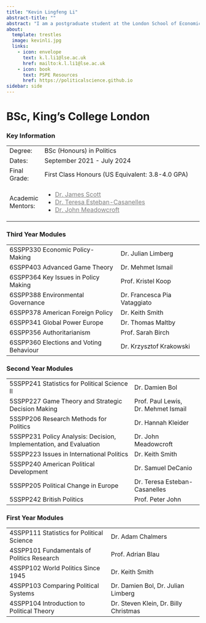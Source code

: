```yaml
---
title: "Kevin Lingfeng Li"
abstract-title: ""
abstract: "I am a postgraduate student at the London School of Economics, interested in applying econometrics to study political phenomena. I also am a research intern at the United Nations Development Programme."
about:
  template: trestles
  image: kevinli.jpg
  links:
    - icon: envelope
      text: k.l.li1@lse.ac.uk
      href: mailto:k.l.li1@lse.ac.uk
    - icon: book
      text: PSPE Resources
      href: https://politicalscience.github.io
sidebar: side
---
```


# BSc, King's College London

### Key Information

+-------------------+-----------------------------------------------------------------------------------------------------------------------------------------------+
| Degree:           | BSc (Honours) in Politics                                                                                                                     |
+-------------------+-----------------------------------------------------------------------------------------------------------------------------------------------+
| Dates:            | September 2021 - July 2024                                                                                                                    |
+-------------------+-----------------------------------------------------------------------------------------------------------------------------------------------+
| Final Grade:      | First Class Honours (US Equivalent: 3.8-4.0 GPA)                                                                                              |
+-------------------+-----------------------------------------------------------------------------------------------------------------------------------------------+
| Academic Mentors: | -   [Dr. James Scott](https://scholar.google.com/citations?user=j4PK-PUAAAAJ&hl=en){style="color: gray;"}                                     |
|                   | -   [Dr. Teresa Esteban-Casanelles](https://teresaestebancasanelles.net){style="color: gray;"}                                                |
|                   | -   [Dr. John Meadowcroft](https://www.google.com/search?client=safari&rls=en&q=dr.+john+meadowcroft&ie=UTF-8&oe=UTF-8){style="color: gray;"} |
+-------------------+-----------------------------------------------------------------------------------------------------------------------------------------------+

### Third Year Modules

+-----------------------------------------+------------------------------+
| 6SSPP330 Economic Policy-Making         | Dr. Julian Limberg           |
+-----------------------------------------+------------------------------+
| 6SSPP403 Advanced Game Theory           | Dr. Mehmet Ismail            |
+-----------------------------------------+------------------------------+
| 6SSPP364 Key Issues in Policy Making    | Prof. Kristel Koop           |
+-----------------------------------------+------------------------------+
| 6SSPP388 Environmental Governance       | Dr. Francesca Pia Vataggiato |
+-----------------------------------------+------------------------------+
| 6SSPP378 American Foreign Policy        | Dr. Keith Smith              |
+-----------------------------------------+------------------------------+
| 6SSPP341 Global Power Europe            | Dr. Thomas Maltby            |
+-----------------------------------------+------------------------------+
| 6SSPP356 Authoritarianism               | Prof. Sarah Birch            |
+-----------------------------------------+------------------------------+
| 6SSPP360 Elections and Voting Behaviour | Dr. Krzysztof Krakowski      |
+-----------------------------------------+------------------------------+

### Second Year Modules

+--------------------------------------------------------------------+-------------------------------------+
| 5SSPP241 Statistics for Political Science II                       | Dr. Damien Bol                      |
+--------------------------------------------------------------------+-------------------------------------+
| 5SSPP227 Game Theory and Strategic Decision Making                 | Prof. Paul Lewis, Dr. Mehmet Ismail |
+--------------------------------------------------------------------+-------------------------------------+
| 5SSPP206 Research Methods for Politics                             | Dr. Hannah Kleider                  |
+--------------------------------------------------------------------+-------------------------------------+
| 5SSPP231 Policy Analysis: Decision, Implementation, and Evaluation | Dr. John Meadowcroft                |
+--------------------------------------------------------------------+-------------------------------------+
| 5SSPP223 Issues in International Politics                          | Dr. Keith Smith                     |
+--------------------------------------------------------------------+-------------------------------------+
| 5SSPP240 American Political Development                            | Dr. Samuel DeCanio                  |
+--------------------------------------------------------------------+-------------------------------------+
| 5SSPP205 Political Change in Europe                                | Dr. Teresa Esteban-Casanelles       |
+--------------------------------------------------------------------+-------------------------------------+
| 5SSPP242 British Politics                                          | Prof. Peter John                    |
+--------------------------------------------------------------------+-------------------------------------+

### First Year Modules

+--------------------------------------------+---------------------------------------+
| 4SSPP111 Statistics for Political Science  | Dr. Adam Chalmers                     |
+--------------------------------------------+---------------------------------------+
| 4SSPP101 Fundamentals of Politics Research | Prof. Adrian Blau                     |
+--------------------------------------------+---------------------------------------+
| 4SSPP102 World Politics Since 1945         | Dr. Keith Smith                       |
+--------------------------------------------+---------------------------------------+
| 4SSPP103 Comparing Political Systems       | Dr. Damien Bol, Dr. Julian Limberg    |
+--------------------------------------------+---------------------------------------+
| 4SSPP104 Introduction to Political Theory  | Dr. Steven Klein, Dr. Billy Christmas |
+--------------------------------------------+---------------------------------------+
